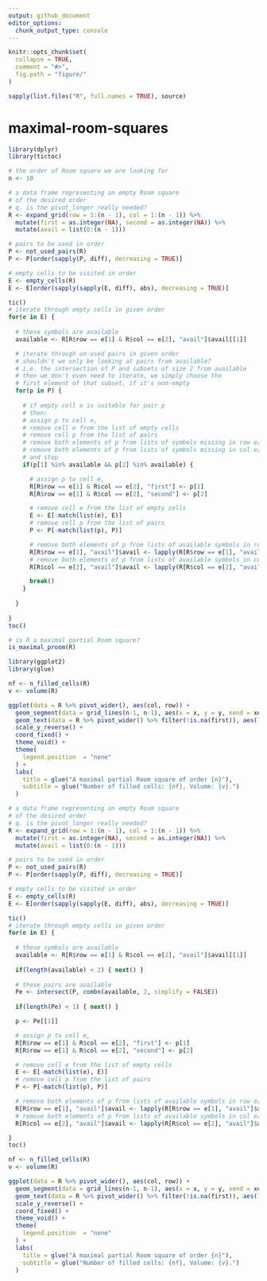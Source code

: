 ```yaml
---
output: github_document
editor_options: 
  chunk_output_type: console
---
```


<!-- README.md is generated from README.Rmd. Please edit that file -->

```r
knitr::opts_chunk$set(
  collapse = TRUE,
  comment = "#>",
  fig.path = "figure/"
)

sapply(list.files("R", full.names = TRUE), source)
```

# maximal-room-squares

<!-- badges: start -->
<!-- badges: end -->

```r
library(dplyr)
library(tictoc)

# the order of Room square we are looking for
n <- 10

# a data frame representing an empty Room square
# of the desired order
# q. is the pivot_longer really needed?
R <- expand_grid(row = 1:(n - 1), col = 1:(n - 1)) %>%
  mutate(first = as.integer(NA), second = as.integer(NA)) %>%
  mutate(avail = list(0:(n - 1)))

# pairs to be used in order
P <- not_used_pairs(R)
P <- P[order(sapply(P, diff), decreasing = TRUE)]

# empty cells to be visited in order
E <- empty_cells(R)
E <- E[order(sapply(sapply(E, diff), abs), decreasing = TRUE)]
```

```r
tic()
# iterate through empty cells in given order
for(e in E) {
  
  # these symbols are available
  available <- R[R$row == e[1] & R$col == e[2], "avail"]$avail[[1]]

  # iterate through un-used pairs in given order
  # shouldn't we only be looking at pairs from available?
  # i.e. the intersection of P and subsets of size 2 from available
  # then we don't even need to iterate, we simply choose the
  # first element of that subset, if it's non-empty
  for(p in P) {
    
    # if empty cell e is suitable for pair p
    # then:
    # assign p to cell e,
    # remove cell e from the list of empty cells
    # remove cell p from the list of pairs
    # remove both elements of p from lists of symbols missing in row e[1]
    # remove both elements of p from lists of symbols missing in col e[2]
    # and stop
    if(p[1] %in% available && p[2] %in% available) {

      # assign p to cell e,
      R[R$row == e[1] & R$col == e[2], "first"] <- p[1]
      R[R$row == e[1] & R$col == e[2], "second"] <- p[2]

      # remove cell e from the list of empty cells
      E <- E[-match(list(e), E)]
      # remove cell p from the list of pairs
      P <- P[-match(list(p), P)]

      # remove both elements of p from lists of available symbols in row e[1]
      R[R$row == e[1], "avail"]$avail <- lapply(R[R$row == e[1], "avail"]$avail, remove_both, p)
      # remove both elements of p from lists of available symbols in col e[2]
      R[R$col == e[2], "avail"]$avail <- lapply(R[R$col == e[2], "avail"]$avail, remove_both, p)

      break()
    }
    
  }
  
}
toc()
```

```r
# is R a maximal partial Room square?
is_maximal_proom(R)
```

```r
library(ggplot2)
library(glue)

nf <- n_filled_cells(R)
v <- volume(R)

ggplot(data = R %>% pivot_wider(), aes(col, row)) +
  geom_segment(data = grid_lines(n-1, n-1), aes(x = x, y = y, xend = xend, yend = yend), size = .1) +
  geom_text(data = R %>% pivot_wider() %>% filter(!is.na(first)), aes(label = paste(first, second, sep = ","))) +
  scale_y_reverse() +
  coord_fixed() + 
  theme_void() +
  theme(
    legend.position  = "none"
  ) +
  labs(
    title = glue("A maximal partial Room square of order {n}"),
    subtitle = glue("Number of filled cells: {nf}, Volume: {v}.")
  )
```


```r
# a data frame representing an empty Room square
# of the desired order
# q. is the pivot_longer really needed?
R <- expand_grid(row = 1:(n - 1), col = 1:(n - 1)) %>%
  mutate(first = as.integer(NA), second = as.integer(NA)) %>%
  mutate(avail = list(0:(n - 1)))

# pairs to be used in order
P <- not_used_pairs(R)
P <- P[order(sapply(P, diff), decreasing = TRUE)]

# empty cells to be visited in order
E <- empty_cells(R)
E <- E[order(sapply(sapply(E, diff), abs), decreasing = TRUE)]
```


```r
tic()
# iterate through empty cells in given order
for(e in E) {
  
  # these symbols are available
  available <- R[R$row == e[1] & R$col == e[2], "avail"]$avail[[1]]
  
  if(length(available) < 2) { next() }
  
  # these pairs are available
  Pe <- intersect(P, combn(available, 2, simplify = FALSE))
  
  if(length(Pe) < 1) { next() }

  p <- Pe[[1]]

  # assign p to cell e,
  R[R$row == e[1] & R$col == e[2], "first"] <- p[1]
  R[R$row == e[1] & R$col == e[2], "second"] <- p[2]

  # remove cell e from the list of empty cells
  E <- E[-match(list(e), E)]
  # remove cell p from the list of pairs
  P <- P[-match(list(p), P)]

  # remove both elements of p from lists of available symbols in row e[1]
  R[R$row == e[1], "avail"]$avail <- lapply(R[R$row == e[1], "avail"]$avail, remove_both, p)
  # remove both elements of p from lists of available symbols in col e[2]
  R[R$col == e[2], "avail"]$avail <- lapply(R[R$col == e[2], "avail"]$avail, remove_both, p)

}
toc()
```

```r
nf <- n_filled_cells(R)
v <- volume(R)

ggplot(data = R %>% pivot_wider(), aes(col, row)) +
  geom_segment(data = grid_lines(n-1, n-1), aes(x = x, y = y, xend = xend, yend = yend), size = .1) +
  geom_text(data = R %>% pivot_wider() %>% filter(!is.na(first)), aes(label = paste(first, second, sep = ","))) +
  scale_y_reverse() +
  coord_fixed() + 
  theme_void() +
  theme(
    legend.position  = "none"
  ) +
  labs(
    title = glue("A maximal partial Room square of order {n}"),
    subtitle = glue("Number of filled cells: {nf}, Volume: {v}.")
  )
```
